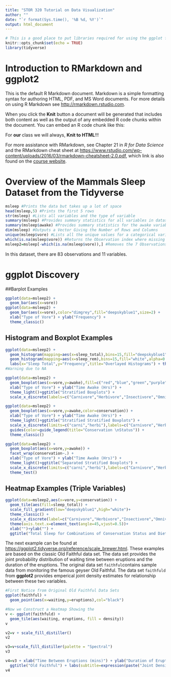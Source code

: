 ```yaml
---
title: "STOR 320 Tutorial on Data Visualization"
author: ""
date: "`r format(Sys.time(), '%B %d, %Y')`"
output: html_document
---
```


```r
# This is a good place to put libraries required for using the ggplot function
knitr::opts_chunk$set(echo = TRUE)
library(tidyverse)
```

# Introduction to RMarkdown and ggplot2

This is the default R Markdown document. Markdown is a simple formatting syntax for authoring HTML, PDF, and MS Word documents. For more details on using R Markdown see <http://rmarkdown.rstudio.com>.

When you click the **Knit** button a document will be generated that includes both content as well as the output of any embedded R code chunks within the document. You can embed an R code chunk like this:

For **our** class we will always, **Knit to HTML**!!!

For more assistance with RMarkdown, see Chapter 21 in *R for Data Science* and the RMarkdown cheat sheet at <https://www.rstudio.com/wp-content/uploads/2016/03/rmarkdown-cheatsheet-2.0.pdf>, which link is also found on the [course website](https://supermariogiacomazzo.github.io/STOR320_WEBSITE/).

# Overview of the Mammals Sleep Dataset from the Tidyverse

```r
msleep #Prints the data but takes up a lot of space
head(msleep,5) #Prints the first 5 rows
str(msleep) #Lists all variables and the type of variable
summary(msleep) #Provides summary statistics for all variables in dataset
summary(msleep$awake) #Provides summary statistics for the awake variable in dataset msleep
dim(msleep) #Outputs a Vector Giving the Number of Rows and Columns
unique(msleep$vore) #Lists all the unique values for a categorical variable Animals are Classified as Carnivore Omnivore, Herbivore, or Insectivore: "NA" references a missing response
which(is.na(msleep$vore)) #Returns the Observation index where missing values exist
msleep2=msleep[-which(is.na(msleep$vore)),] #Removes the 7 Observations that are missing a vore-specification
```
In this dataset, there are 83 observations and 11 variables.

# ggplot Discovery

##Barplot Examples
```r
ggplot(data=msleep2) +
  geom_bar(aes(x=vore))
ggplot(data=msleep2) +
  geom_bar(aes(x=vore),color="dimgrey",fill="deepskyblue1",size=2) + 
  xlab("Type of Vore") + ylab("Frequency") + 
  theme_classic()
```

## Histogram and Boxplot Examples
```r
ggplot(data=msleep2) + 
  geom_histogram(mapping=aes(x=sleep_total),bins=15,fill="deepskyblue1") +
  geom_histogram(mapping=aes(x=sleep_rem),bins=15,fill="white",alpha=0.5) + 
  labs(x="Sleep Total",y="Frequency",title="Overlayed Histograms") + theme_dark()
#Warning due to NA
```

```r
ggplot(data=msleep2) + 
  geom_boxplot(aes(x=vore,y=awake),fill=c("red","blue","green","purple")) + 
  xlab("Type of Vore") + ylab("Time Awake (Hrs)") + 
  theme_light()+ggtitle("Stratified Boxplots") + 
  scale_x_discrete(labels=c("Carnivore","Herbivore","Insectivore","Omnivore"))
```
```r
ggplot(data=msleep2) + 
  geom_boxplot(aes(x=vore,y=awake,color=conservation)) + 
  xlab("Type of Vore") + ylab("Time Awake (Hrs)") + 
  theme_light()+ggtitle("Stratified Stratified Boxplots") + 
  scale_x_discrete(limits=c("carni","herbi"),labels=c("Carnivore","Herbivore")) +
  guides(color=guide_legend(title="Conservation \nStatus")) + 
  theme_classic()
```
```r
ggplot(data=msleep2) + 
  geom_boxplot(aes(x=vore,y=awake)) + 
  facet_wrap(conservation~.) +
  xlab("Type of Vore") + ylab("Time Awake (Hrs)") + 
  theme_light()+ggtitle("Separated Stratified Boxplots") + 
  scale_x_discrete(limits=c("carni","herbi"),labels=c("Carnivore","Herbivore")) +
  theme_test()
```

## Heatmap Examples (Triple Variables)

```r
ggplot(data=msleep2,aes(x=vore,y=conservation)) + 
  geom_tile(aes(fill=sleep_total)) + 
  scale_fill_gradient(low="deepskyblue1",high="white")+
  theme_classic() + 
  scale_x_discrete(label=c("Carnivore","Herbivore","Insectivore","Omnivore")) +
  theme(axis.text.x=element_text(angle=45,vjust=0.5))+
  xlab("")+ylab("") + 
  ggtitle("Total Sleep for Combinations of Conservation Status and Diet")
```

The next example can be found at <https://ggplot2.tidyverse.org/reference/scale_brewer.html>. These examples are based on the classic Old Faithful data set. The data set provides the joint probability distribution of waiting time between eruptions and the duration of the eruptions. The original data set `faithful`contains sample data from monitoring the famous geyser Old Faithful. The data set `faithfuld` from **ggplot2** provides emperical joint density estimates for relationship between these two variables.

```r
#First Notice from Original Old Faithful Data Sets
ggplot(faithful) + 
  geom_point(aes(x=waiting,y=eruptions),col="black")

#Now we Construct a Heatmap Showing the 
v <- ggplot(faithfuld) +
  geom_tile(aes(waiting, eruptions, fill = density))
v

v2=v + scale_fill_distiller()
v2

v3=v+scale_fill_distiller(palette = "Spectral")
v3

v4=v3 + xlab("Time Between Eruptions (mins)") + ylab("Duration of Eruptions (mins)") + 
  ggtitle("Old Faithful") + labs(subtitle=expression(paste("Joint Density Function: ",italic("f(Waiting Time,Duration)"))))
v4
```

